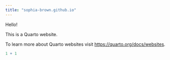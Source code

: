 ```yaml
---
title: "sophia-brown.github.io"
---
```


Hello!

This is a Quarto website.

To learn more about Quarto websites visit <https://quarto.org/docs/websites>.

```r
1 + 1
```
